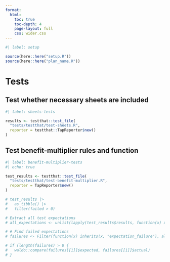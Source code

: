 ```yaml
---
format:
  html:
    toc: true
    toc-depth: 4
    page-layout: full
    css: wider.css
---    
```



```r
#| label: setup

source(here::here("setup.R"))
source(here::here("plan_name.R"))

```

# Tests

## Test whether necessary sheets are included

```r
#| label: sheets-tests

results <- testthat::test_file(
  "tests/testthat/test-sheets.R",
  reporter = testthat::TapReporter$new()
)

```

## Test benefit-multiplier rules and function

```r
#| label: benefit-multiplier-tests
#| echo: true

test_results <- testthat::test_file(
  "tests/testthat/test-benefit-multiplier.R",
  reporter = TapReporter$new()
)

# test_results |>
#   as_tibble() |>
#   filter(failed > 0)

# Extract all test expectations
# all_expectations <- unlist(lapply(test_results$results, function(x) x))

# # Find failed expectations
# failures <- Filter(function(x) inherits(x, "expectation_failure"), all_expectations)

# if (length(failures) > 0 {
#   waldo::compare(failures[[1]]$expected, failures[[1]]$actual)
# }

```
